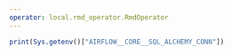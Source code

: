 ```yaml
---
operator: local.rmd_operator.RmdOperator
---
```


```r
print(Sys.getenv()["AIRFLOW__CORE__SQL_ALCHEMY_CONN"])
```
